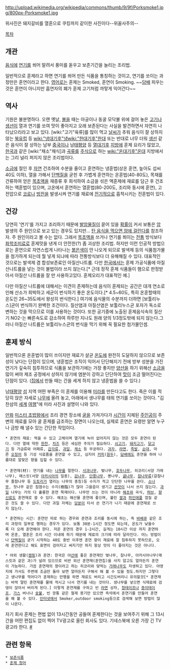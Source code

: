 http://upload.wikimedia.org/wikipedia/commons/thumb/9/9f/Porksmoke1.jpg/800px-Porksmoke1.jpg

위사진은 돼지갈비를 열훈으로 쿠킹까지 같이한 사진이다--위꼴사주의--

[[목차]]

== 개관 ==
[[음식]]에 [[연기]]를 쐬어 말려서 풍미를 돋우고 보존기간을 늘리는 조리법. 

일반적으로 훈제라고 하면 연기를 쐬어 만든 식품을 통칭하는 것이고, 연기를 쏘이는 과정만은 훈연이라고 한다. [[영어]]로는 훈제는 Smoked, 훈연이 Smoking. ~~[[담배]] 피우는 것은 훈연이 아니지만 흡연자의 폐가 훈제 고기처럼 까맣게 익어간다~~

== 역사 ==
기원은 불분명하다. 오랜 옛날, [[불]]을 때는 아궁이나 동굴 모닥불 위에 걸어 놓은 [[고기]]나 [[생선]]이 열과 연기를 쏘여 맛이 좋아지고 오래 보존된다는 사실을 발견하면서 자연히 나타났으리라고 보고 있다. [wiki:"고기"육류]를 많이 먹고 [[날씨]]가 추워 음식이 잘 상하지 않는 [[북유럽]] 등 [[wiki:"냉대기후"냉]][[wiki:"한대기후"한대]] 또는 반대로 너무 더워 [[생선]] 같은 음식이 잘 상하는 남부 [[중국]]이나 남[[태평양]] 등 [[열대기후]] [[지방]]에 훈제 요리가 많았고, [[한국]]과 같은 [wiki:"채소"채식]과 [[곡류]]를 [[주식]]으로 하는 [[wiki:"온대기후"온대]] 지방에서는 그리 널리 퍼지지 않은 조리법이다.

[[소금]]에 절인 후 [[자연]] 건조하여 수분을 줄이고 훈연하는 냉훈법(상온 훈연, 높아도 섭씨 40도 이하), 열을 가해서 [[단백질]]을 굳힌 후 가볍게 훈연하는 온훈법(40-80도), 목재를 건류하여 얻은 [[목초액]]을 재증류 후 희석하여 소금을 섞은 액훈제에 재료를 담근 후 건조하는 액훈법이 있으며, 고온에서 훈연하는 열훈법(80-200도, 조리와 동시에 훈연), 고전압으로 [[코로나]] [[방전]]을 발생시켜 연기를 재료에 [[전기]]적으로 흡착시키는 전훈법이 있다. 

== 건강 ==
당연히 '연기'를 가지고 조리하기 때문에 [[발암물질]]이 묻어 있을 [[확률]]이 커서 보통은 [[암]] 발생의 주 원인으로 보고 있는 경우도 있지만... [[탄 음식을 먹으면 암에 걸린다]]를 참조하자. 주 원인이라고 볼 수는 없다. 그래서 [[목초액]]을 쓰거나 연기를 쬐이는 [[전통]] 방식보다 [[화학조미료]]로 훈제맛을 낸게 더 안전한(?) 좀 괴상한 조리법. 하지만 이런 인공적 방법으로는 훈연으로 자연스럽게 나타나는 [[붉은색]]이 안 나오게 되므로 발색제 등의 식품첨가물을 첨가하게 되는데 뭘 넣게 되냐에 따라 전통방식보다 더 유해해질 수 있다. 대표적인 것으로는 발색제 겸 합성보존료인 아질산나트륨. 다만 [[한국]]에서는 훈제 가공식품에 아질산나트륨을 넣는 것이 불법이라 쓰지 않는다.[* 근데 정작 훈제 식품들이 햄으로 판정받아서 아질산 나트륨을 잘 만 사용하고있다. 훈제오리가 대표적인 예.]

다만 아질산 나트륨에 대해서는 이견이 존재하는데 음식이 훈제되는 공간은 대개 연소로 인해 산소가 희박하고 세균이 번식하기 좋은 온도이다.[* 4.5~60도, 특히 온훈할때의 온도인 26~35도에서 왕성히 번식한다.] 여기에 음식물의 수분까지 더하면 [보툴리누스]균이 번식하기 완벽한 조건이다. 질산염과 아질산염은 보툴리누스균 포자가 독소로 변하는 것을 막으므로 이를 사용하는 것이다. 또한 공기중에 노출된 훈제음식속의 질산기 NO2-는 빠른속도로 감소하여 하루만 지나도 원래 양의 1/3정도밖에 되지 않는다.그러니 아질산 나트륨은 보툴리누스균의 번식을 막기 위해 꼭 필요한 첨가물인셈. 


== 훈제 방식 ==
일반적으론 온훈법이 많이 쓰이지만 재료가 살균 [[온도]]에 완전히 도달하지 않으므로 보존성이 낮다는 단점이 있으며, 냉훈법은 조직이 익어서 단단해지기 전에 방부 성분을 가진 연기가 깊숙히 침투하므로 식품을 보관하기에는 가장 좋지만 [[양산]]을 하기 위해선 [[소금]]을 많이 써야 제조 공정에서 상하지 않기에 염분이 강하고 단단하여 [[맛]]이 조금 떨어진다는 단점이 있다. ([[집]]에서 만들 때는 간을 세게 하지 않고 냉훈법을 쓸 수 있다.)

남[[태평양]] [[섬]] 지역 어떤 부족은 이 훈제를 이용해 [[미라]]를 만든다고도 한다. 죽은 이를 적당히 앉은 자세로 [[나무]]에 올려 놓고, 아래에서 생나무를 태워 연기를 쏘이는 것이다. "김찬삼의 [[세계]] [[여행]]"에 미라 사진과 설명이 나와 있다.

[[만화]] [[미스터 초밥왕]]에서 조리 경연 장소에 [[굴]]을 가져가다가 [[시간]]이 지체된 [[주인공]]이 주변의 재료를 모아 굴 훈제를 급조하는 장면이 나오는데, 실제로 훈연은 요령만 알면 누구나 금방 해 낼수 있는 간단한 작업이다. 

 * 훈연의 재료: 먹을 수 있고 고체이며 열기에 녹아 없어지지 않는 것은 모두 훈연이 된다. 다만 열에 약한 [[한천]], [[치즈]] 등은 세심한 주의가 필요하다. [[쇠고기]], [[돼지고기]], [[닭고기]] 등 가금류와 어패류, [[갑각류]], [[과일]], [[채소]] 등 무궁하다. [[과자]], [[라면]], [[족발]], [[순대]], 마른 [[오징어]] 등 기성 식료품을 훈연할 수 있고, 심지어 [[커피]]([[원두]]), [[담배]]에도 훈연을 하여 나름대로 알맞은 향을 입힐 수 있다.
 
 * 훈연재(材): 연기를 내는 [[나무]]를 말한다. [[사과]]나무, 벚나무, [[호두]]나무, 히코리(서양 가래나무), 매스킷(서양 [[아카시아]]의 일종), [[감]]나무, [[단풍]]나무, 뽕나무, [[귤]]나무, [[참나무]]류(갈참나무 졸참나무 등 [[도토리]]가 열리는 나무의 총칭)등 수지가 적고 단단한 나무를 쓴다. [[소나무]], 잣나무 같은 침염수는 수지(樹脂)가 많아 그을음이 생기고 [[쓴맛]]이 나서 쓰지 않는다. [[과일]] 나무는 거의 다 휼륭한 훈연 목재이다. 나무만 쓰는 것이 아니라 [[해초]]와 곡식, [[허브]], [[향신료]]도 훈연재로 쓸 수 있다. 해초는 해산물 훈연에 좋으며, 불린 [[쌀]]과 [[파인애플]] 껍질 같은 것도 쓸 수 있다. 다만 과일 자체는 [[당]]분이 타서 쓴 연기가 나기 때문에 훈연재로 쓰지 않는다. 

 * 훈연하는 시간: 훈연만 따로 하는 경우와 훈연과 조리를 동시에 하는, 즉 [[바베큐]] 같은 조리 과정의 일부로 행하는 경우가 있다. 보통 30분-1시간 정도면 되는데, 온도가 낮을수록 더 오래 훈연해야 한다. 저온 훈연의 경우 1-2시간, 길게는 10시간 이상 까지 훈연하며 온훈, 열훈은 조리 시간 이내에 하기 때문에 재료의 크기에 따라 달라진다. 어느 방법이나 [[단백질]]이 굳기 시작하는 40도 중반 이후엔 훈연 향이 재료에 잘 침투하지 못하므로, 오래 훈연한다고 해도 표면이 검어지고 써지기만 하지 항상 맛이 더 좋아지는 것은 아니다. 

 * 야외 생활([[캠핑]])과 훈연: 한국은 야[[산]]에 좋은 훈연재인 벚나무, 참나무, 아카시아나무(매스킷과 같은 과)가 널려 있으므로 비싼 외산 훈연재(훈연칩)을 사지 않고도 얼마든지 훈연이 가능하다. 가끔 훈연재의 왕이라고 하는 히코리와 맞먹는 [[가래]]나무도 자생하고 있다. 야영지에 가서도 주변에 조금만 돌아 보면 얼마든지 구해서 해 볼 수 있을 정도.하지만 그렇다고 생나무를 꺽어다가 훈제하는 만행을 하면 재료도 버리고 시간도버리니 유의할것[* 훈연재는 바싹 말린 훈연재를 물에 적시고 나서 연기를 내는 것이다. 생나무를 넣으면 식재료에 검댕이 앉아서 버리게 된다.] 이렇게 훈연재를 구하고 빈 [[라면]] 상자, [[청테이프]]나 [[종이]]테이프, [[가스]] 버너나 [[숯]]불, 빈 깡통 같은 철제 용기만 있으면 즉석에서 훈연기를 만들어 훈연을 해 볼 수 있다. [[인터넷]]에서 Smoker,outdoor smoking등으로 검색해 보면 방법이 많이 나온다.


자기 회사 훈제는 편법 없이 13시간동안 공들여 훈제한다는 것을 보여주기 위해 그 13시간을 어떤 편집도 없이 찍어 TV광고로 올린 회사도 있다. 기네스북에 오른 가장 긴 TV 광고라 한다. [http://www.youtube.com/watch?v=tXeQV1Nqbx4#t=46394 #]

== 관련 항목 ==
 * [[보존식품]]
 * [[훈제 청어]]
